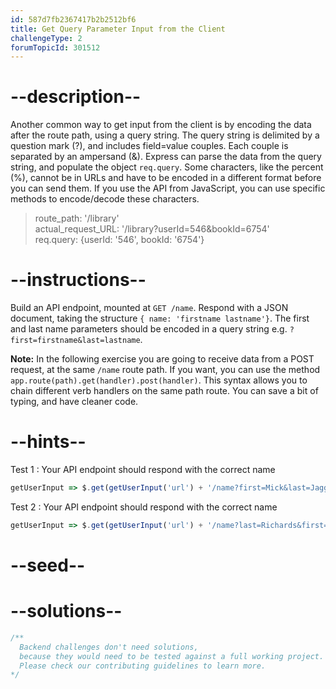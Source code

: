 ```yaml
---
id: 587d7fb2367417b2b2512bf6
title: Get Query Parameter Input from the Client
challengeType: 2
forumTopicId: 301512
---
```


# --description--

Another common way to get input from the client is by encoding the data after the route path, using a query string. The query string is delimited by a question mark (?), and includes field=value couples. Each couple is separated by an ampersand (&). Express can parse the data from the query string, and populate the object `req.query`. Some characters, like the percent (%), cannot be in URLs and have to be encoded in a different format before you can send them. If you use the API from JavaScript, you can use specific methods to encode/decode these characters.

<blockquote>route_path: '/library'<br>actual_request_URL: '/library?userId=546&#x26;bookId=6754' <br>req.query: {userId: '546', bookId: '6754'}</blockquote>

# --instructions--

Build an API endpoint, mounted at `GET /name`. Respond with a JSON document, taking the structure `{ name: 'firstname lastname'}`. The first and last name parameters should be encoded in a query string e.g. `?first=firstname&last=lastname`.

**Note:** In the following exercise you are going to receive data from a POST request, at the same `/name` route path. If you want, you can use the method `app.route(path).get(handler).post(handler)`. This syntax allows you to chain different verb handlers on the same path route. You can save a bit of typing, and have cleaner code.

# --hints--

Test 1 : Your API endpoint should respond with the correct name

```js
getUserInput => $.get(getUserInput('url') + '/name?first=Mick&last=Jagger').then(data => { assert.equal(data.name, 'Mick Jagger', 'Test 1: "GET /name" route does not behave as expected') }, xhr => { throw new Error(xhr.responseText); })
```

Test 2 : Your API endpoint should respond with the correct name

```js
getUserInput => $.get(getUserInput('url') + '/name?last=Richards&first=Keith').then(data => { assert.equal(data.name, 'Keith Richards', 'Test 2: "GET /name" route does not behave as expected') }, xhr => { throw new Error(xhr.responseText); })
```

# --seed--

# --solutions--

```js
/**
  Backend challenges don't need solutions, 
  because they would need to be tested against a full working project. 
  Please check our contributing guidelines to learn more.
*/
```
